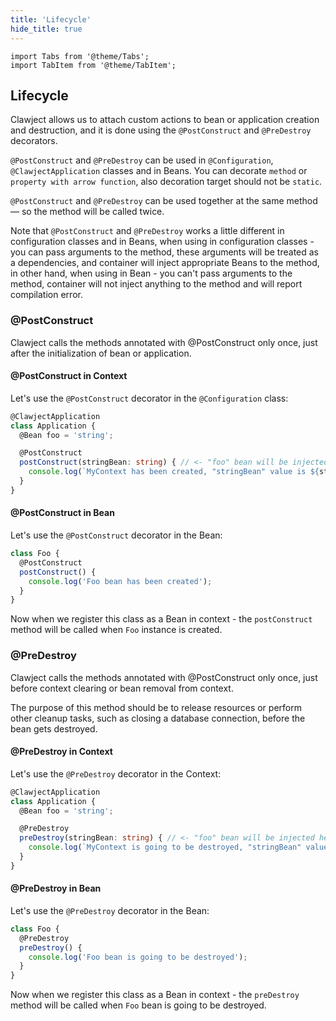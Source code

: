 ```yaml
---
title: 'Lifecycle'
hide_title: true
---
```


```mdx-code-block
import Tabs from '@theme/Tabs';
import TabItem from '@theme/TabItem';
```

## Lifecycle

Clawject allows us to attach custom actions to bean or application creation and destruction,
and it is done using the `@PostConstruct` and `@PreDestroy` decorators.

`@PostConstruct` and `@PreDestroy` can be used in `@Configuration`, `@ClawjectApplication` classes and in Beans.
You can decorate `method` or `property with arrow function`, also decoration target should not be `static`.

`@PostConstruct` and `@PreDestroy` can be used together at the same method — so the method will be called twice.

Note that `@PostConstruct` and `@PreDestroy` works a little different in configuration classes and in Beans,
when using in configuration classes - you can pass arguments to the method,
these arguments will be treated as a dependencies, and container will inject appropriate Beans to the method, in other hand,
when using in Bean - you can't pass arguments to the method,
container will not inject anything to the method and will report compilation error.

### @PostConstruct

Clawject calls the methods annotated with @PostConstruct only once, just after the initialization of bean or application.

#### @PostConstruct in Context

Let's use the `@PostConstruct` decorator in the `@Configuration` class:

```ts
@ClawjectApplication
class Application {
  @Bean foo = 'string';

  @PostConstruct
  postConstruct(stringBean: string) { // <- "foo" bean will be injected here
    console.log(`MyContext has been created, "stringBean" value is ${stringBean}`);
  }
}
```

#### @PostConstruct in Bean

Let's use the `@PostConstruct` decorator in the Bean:

```ts
class Foo {
  @PostConstruct
  postConstruct() {
    console.log('Foo bean has been created');
  }
}
```

Now when we register this class as a Bean in context -
the `postConstruct` method will be called when `Foo` instance is created.

### @PreDestroy

Clawject calls the methods annotated with @PostConstruct only once,
just before context clearing or bean removal from context.

The purpose of this method should be to release resources or perform other cleanup tasks,
such as closing a database connection, before the bean gets destroyed.

#### @PreDestroy in Context

Let's use the `@PreDestroy` decorator in the Context:

```ts
@ClawjectApplication
class Application {
  @Bean foo = 'string';

  @PreDestroy
  preDestroy(stringBean: string) { // <- "foo" bean will be injected here
    console.log(`MyContext is going to be destroyed, "stringBean" value is ${stringBean}`);
  }
}
```

#### @PreDestroy in Bean

Let's use the `@PreDestroy` decorator in the Bean:

```ts
class Foo {
  @PreDestroy
  preDestroy() {
    console.log('Foo bean is going to be destroyed');
  }
}
```

Now when we register this class as a Bean in context -
the `preDestroy` method will be called when `Foo` bean is going to be destroyed.
